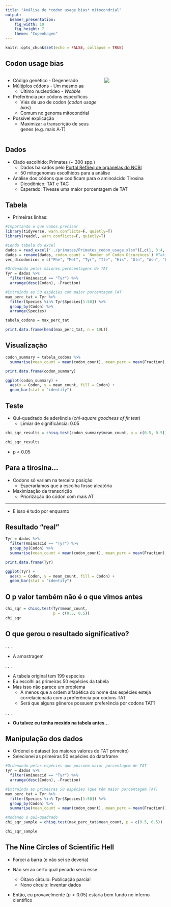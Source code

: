 ```yaml
---
title: "Análise de *codon usage bias* mitocondrial"
output: 
  beamer_presentation:
    fig_width: 10
    fig_height: 7
    theme: "Copenhagen"
---
```


```r
knitr::opts_chunk$set(echo = FALSE, collapse = TRUE)
```


## Codon usage bias

:::::::::::::: {.columns}
::: {.column width="60%"}
- Código genético - Degenerado
- Múltiplos códons - Um mesmo aa
  - Último nucleotídeo - *Wobble*
- Preferência por códons específicos
  - Viés de uso de codon (*codon usage bias*)
  - Comum no genoma mitocondrial
- Possível explicação
  - Maximizar a transcrição de seus genes (e.g. mais A-T) 
:::
::: {.column width="40%"}
![]("./img/mitogenome.png")
:::
::::::::::::::

\vspace{12pt}

## Dados

- Clado escolhido: Primates (~ 300 spp.)
  - Dados baixados pelo [Portal RefSeq de organelas do NCBI](https://www.ncbi.nlm.nih.gov/genome/browse#!/organelles/)
  - 50 mitogenomas escolhidos para a análise
- Análise dos códons que codificam para o aminoácido Tirosina
  - Dicodônico: TAT e TAC
  - Esperado: Tivesse uma maior porcentagem de TAT

## Tabela

\tiny
- Primeiras linhas:
```r
#Importando o que vamos precisar
library(tidyverse, warn.conflicts=F, quietly=T)
library(readxl, warn.conflicts=F, quietly=T)
```

```r
#Lendo tabela do excel
dados = read_excel("../primates/Primates_codon_usage.xlsx")[,c(1, 3:4, 6:8)]
dados = rename(dados, codon_count = `Number of Codon Occurences`) #Taking only the columns we're interested in
vec_dicodonicos = c("Phe", "Met", "Tyr", "Ile", "His", "Gln", "Asn", "Lys", "Asp", "Glu", "Cys", "Trp")

#Ordenando pelos maiores perecentagens de TAT
Tyr = dados %>%
  filter(Aminoacid == "Tyr") %>%
  arrange(desc(Codon), -Fraction)

#Extraindo as 50 espécies com maior porcentagem TAT
max_perc_tat = Tyr %>%
  filter(Species %in% Tyr$Species[1:50]) %>%
  group_by(Codon) %>%
  arrange(Species)

tabela_codons = max_perc_tat

print.data.frame(head(max_perc_tat, n = 10L))
```
\normalsize

## Visualização

\tiny
```r
codon_summary = tabela_codons %>%
  summarise(mean_count = mean(codon_count), mean_perc = mean(Fraction), .groups = "drop")

print.data.frame(codon_summary)

ggplot(codon_summary) +
  aes(x = Codon, y = mean_count, fill = Codon) + 
  geom_bar(stat = "identity")

```
\normalsize

## Teste

- Qui-quadrado de aderência (*chi-square goodness of fit test*)
  - Limiar de significância: 0.05

\tiny

```r
chi_sqr_results = chisq.test(codon_summary$mean_count, p = c(0.5, 0.5))

chi_sqr_results
```
\normalsize

- p < 0.05

## Para a tirosina...

- Codons só variam na terceira posição
  - Esperaríamos que a escolha fosse aleatória
- Maximização da transcrição
  - Priorização do códon com mais AT
  
---

- E isso é tudo por enquanto


## Resultado "real"
\tiny
```r
Tyr = dados %>%
  filter(Aminoacid == "Tyr") %>%
  group_by(Codon) %>%
  summarise(mean_count = mean(codon_count), mean_perc = mean(Fraction), .groups = "drop")

print.data.frame(Tyr)

ggplot(Tyr) +
  aes(x = Codon, y = mean_count, fill = Codon) + 
  geom_bar(stat = "identity")

```
\normalsize

## O p valor também não é o que vimos antes

```r
chi_sqr = chisq.test(Tyr$mean_count, 
                     p = c(0.5, 0.5))
chi_sqr
```


## O que gerou o resultado significativo?

. . .

- A amostragem

. . . 

- A tabela original tem 199 espécies
- Eu escolhi as primeiras 50 espécies da tabela
- Mas isso não parece um problema
  - A menos que a ordem alfabética do nome das espécies esteja correlacionada com a preferência por codons TAT
  - Será que alguns gêneros possuem preferência por codons TAT?  
  
. . . 

- **Ou talvez eu tenha mexido na tabela antes...**


## Manipulação dos dados

- Ordenei o dataset (os maiores valores de TAT primeiro)
- Selecionei as primeiras 50 espécies do dataframe

\tiny
```r
#Ordenando pelas espécies que possuem maior porcentagem de TAT
Tyr = dados %>%
  filter(Aminoacid == "Tyr") %>%
  arrange(desc(Codon), -Fraction)

#Extraindo as primeiras 50 espécies (que têm maior porcentagem TAT)
max_perc_tat = Tyr %>%
  filter(Species %in% Tyr$Species[1:50]) %>%
  group_by(Codon) %>%
  summarise(mean_count = mean(codon_count), mean_perc = mean(Fraction))

#Rodando o qui-quadrado  
chi_sqr_sample = chisq.test(max_perc_tat$mean_count, p = c(0.5, 0.5))

chi_sqr_sample
```
\normalsize

## The Nine Circles of Scientific Hell

- Forçei a barra (e não sei se deveria)

- Não sei ao certo qual pecado seria esse
  - Oitavo círculo: Publicação parcial
  - Nono círculo: Inventar dados
  
- Então, eu provavelmente ($p < 0.05$) estaria bem fundo no inferno científico